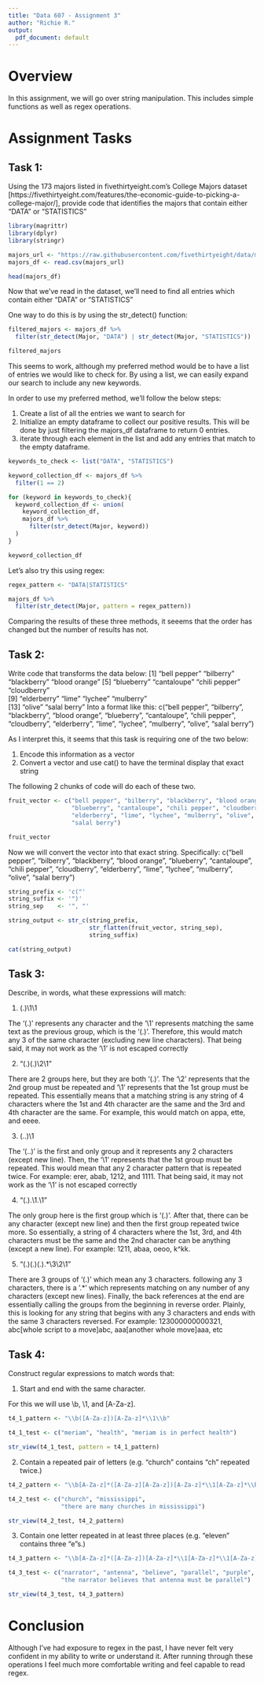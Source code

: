 ```yaml
---
title: "Data 607 - Assignment 3"
author: "Richie R."
output:
  pdf_document: default
---
```


# Overview
In this assignment, we will go over string manipulation. This includes simple functions as well as regex operations.


# Assignment Tasks
## Task 1:
Using the 173 majors listed in fivethirtyeight.com's College Majors dataset [https://fivethirtyeight.com/features/the-economic-guide-to-picking-a-college-major/], provide code that identifies the majors that contain either "DATA" or "STATISTICS"

```r
library(magrittr)
library(dplyr)
library(stringr)

majors_url <- "https://raw.githubusercontent.com/fivethirtyeight/data/master/college-majors/majors-list.csv"
majors_df <- read.csv(majors_url)

head(majors_df)
```

Now that we've read in the dataset, we'll need to find all entries which contain either "DATA" or "STATISTICS"

One way to do this is by using the str_detect() function:
```r

filtered_majors <- majors_df %>%
  filter(str_detect(Major, "DATA") | str_detect(Major, "STATISTICS"))

filtered_majors
```

This seems to work, although my preferred method would be to have a list of entries we would like to check for. By using a list, we can easily expand our search to include any new keywords.

In order to use my preferred method, we'll follow the below steps:

1. Create a list of all the entries we want to search for
2. Initialize an empty dataframe to collect our positive results. This will be done by just filtering the majors_df dataframe to return 0 entries.
3. iterate through each element in the list and add any entries that match to the empty dataframe.

```r
keywords_to_check <- list("DATA", "STATISTICS")

keyword_collection_df <- majors_df %>%
  filter(1 == 2)

for (keyword in keywords_to_check){
  keyword_collection_df <- union(
    keyword_collection_df,
    majors_df %>%
      filter(str_detect(Major, keyword))
  )
}

keyword_collection_df
```

Let's also try this using regex:

```r
regex_pattern <- "DATA|STATISTICS"

majors_df %>%
  filter(str_detect(Major, pattern = regex_pattern))
```

Comparing the results of these three methods, it seeems that the order has changed but the number of results has not.

## Task 2: 
Write code that transforms the data below:
[1] "bell pepper"  "bilberry"     "blackberry"   "blood orange"
[5] "blueberry"    "cantaloupe"   "chili pepper" "cloudberry"  
[9] "elderberry"   "lime"         "lychee"       "mulberry"    
[13] "olive"        "salal berry"
Into a format like this:
c("bell pepper", "bilberry", "blackberry", "blood orange", "blueberry", "cantaloupe", "chili pepper", "cloudberry", "elderberry", "lime", "lychee", "mulberry", "olive", "salal berry")

As I interpret this, it seems that this task is requiring one of the two below:

1. Encode this information as a vector
2. Convert a vector and use cat() to have the terminal display that exact string

The following 2 chunks of code will do each of these two.

```r
fruit_vector <- c("bell pepper", "bilberry", "blackberry", "blood orange",
                  "blueberry", "cantaloupe", "chili pepper", "cloudberry",
                  "elderberry", "lime", "lychee", "mulberry", "olive",
                  "salal berry")

fruit_vector
```

Now we will convert the vector into that exact string. Specifically:
c("bell pepper", "bilberry", "blackberry", "blood orange", "blueberry", "cantaloupe", "chili pepper", "cloudberry", "elderberry", "lime", "lychee", "mulberry", "olive", "salal berry")

```r
string_prefix <- 'c("'
string_suffix <- '")'
string_sep    <- '", "'

string_output <- str_c(string_prefix,
                       str_flatten(fruit_vector, string_sep),
                       string_suffix)

cat(string_output)
```

## Task 3:
Describe, in words, what these expressions will match:

1. (.)\1\1

| The '(.)' represents any character and the '\1' represents matching the same text as the previous group, which is the '(.)'. Therefore, this would match any 3 of the same character (excluding new line characters). That being said, it may not work as the '\1' is not escaped correctly

2. "(.)(.)\\2\\1"

| There are 2 groups here, but they are both '(.)'. The '\\2' represents that the 2nd group must be repeated and '\\1' represents that the 1st group must be repeated. This essentially means that a matching string is any string of 4 characters where the 1st and 4th character are the same and the 3rd and 4th character are the same. For example, this would match on appa, ette, and eeee.

3. (..)\1

| The '(..)' is the first and only group and it represents any 2 characters (except new line). Then, the '\1' represents that the 1st group must be repeated. This would mean that any 2 character pattern that is repeated twice. For example: erer, abab, 1212, and 1111. That being said, it may not work as the '\1' is not escaped correctly

4. "(.).\\1.\\1"

| The only group here is the first group which is '(.)'. After that, there can be any character (except new line) and then the first group repeated twice more. So essentially, a string of 4 characters where the 1st, 3rd, and 4th characters must be the same and the 2nd character can be anything (except a new line). For example: 1211, abaa, oeoo, k^kk.

5. "(.)(.)(.).*\\3\\2\\1"

| There are 3 groups of '(.)' which mean any 3 characters. following any 3 characters, there is a '.*' which represents matching on any number of any characters (except new lines). Finally, the back references at the end are essentially calling the groups from the beginning in reverse order. Plainly, this is looking for any string that begins with any 3 characters and ends with the same 3 characters reversed. For example: 123000000000321, abc[whole script to a move]abc, aaa[another whole move]aaa, etc

## Task 4:
Construct regular expressions to match words that:

1. Start and end with the same character.

For this we will use \\b, \\1, and [A-Za-z].

```r
t4_1_pattern <- "\\b([A-Za-z])[A-Za-z]*\\1\\b"

t4_1_test <- c("meriam", "health", "meriam is in perfect health")

str_view(t4_1_test, pattern = t4_1_pattern)

```


2. Contain a repeated pair of letters (e.g. "church" contains "ch" repeated twice.)

```r
t4_2_pattern <- "\\b[A-Za-z]*([A-Za-z][A-Za-z])[A-Za-z]*\\1[A-Za-z]*\\b"

t4_2_test <- c("church", "mississippi",
               "there are many churches in mississippi")

str_view(t4_2_test, t4_2_pattern)

```

3. Contain one letter repeated in at least three places (e.g. "eleven" contains three "e"s.)

```r
t4_3_pattern <- "\\b[A-Za-z]*([A-Za-z])[A-Za-z]*\\1[A-Za-z]*\\1[A-Za-z]*\\b"

t4_3_test <- c("narrator", "antenna", "believe", "parallel", "purple",
               "the narrator believes that antenna must be parallel")

str_view(t4_3_test, t4_3_pattern)
```


# Conclusion

Although I've had exposure to regex in the past, I have never felt very confident in my ability to write or understand it. After running through these operations I feel much more comfortable writing and feel capable to read regex.